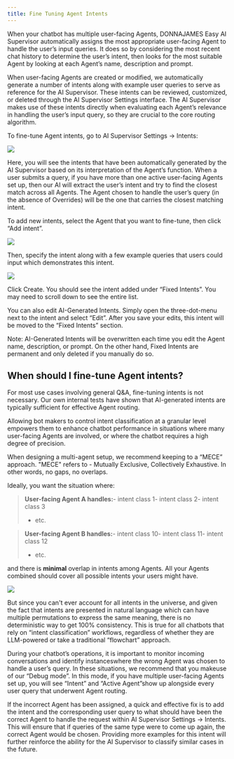 ```yaml
---
title: Fine Tuning Agent Intents
---
```


When your chatbot has multiple user-facing Agents, DONNAJAMES Easy AI Supervisor automatically assigns the most appropriate user-facing Agent to handle the user’s input queries. It does so by considering the most recent chat history to determine the user’s intent, then looks for the most suitable Agent by looking at each Agent’s name, description and prompt.

When user-facing Agents are created or modified, we automatically generate a number of intents along with example user queries to serve as reference for the AI Supervisor. These intents can be reviewed, customized, or deleted through the AI Supervisor Settings interface. The AI Supervisor makes use of these intents directly when evaluating each Agent’s relevance in handling the user’s input query, so they are crucial to the core routing algorithm.

To fine-tune Agent intents, go to AI Supervisor Settings -> Intents:

![](/Scherm­afbeelding2025-01-02om12.23.23.png)

Here, you will see the intents that have been automatically generated by the AI Supervisor based on
its interpretation of the Agent’s function. When a user submits a query, if you have more than one active user-facing Agents set up, then our AI will extract the user’s intent and try to find the closest match across all Agents. The Agent chosen to handle the user’s query (in the absence of Overrides) will be the one that carries the closest matching intent.

To add new intents, select the Agent that you want to fine-tune, then click “Add intent”.

![](/Scherm­afbeelding2025-01-02om12.24.08.png)

Then, specify the intent along with a few example queries that users could input which demonstrates this intent.

<Frame>
  <img src="/images/fine-tuning-agent-intents-3.png" />
</Frame>

Click Create. You should see the intent added under “Fixed Intents”. You may need to scroll down to see the entire list.

You can also edit AI-Generated Intents. Simply open the three-dot-menu next to the intent and select “Edit”. After you save your edits, this intent will be moved to the “Fixed Intents” section.

<Note>
  Note: AI-Generated Intents will be overwritten each time you edit the Agent name, description, or prompt.
  On the other hand, Fixed Intents are permanent and only deleted if you manually do so.
</Note>

## When should I fine-tune Agent intents?

For most use cases involving general Q\&A, fine-tuning intents is not necessary. Our own internal tests have shown that AI-generated intents are typically sufficient for effective Agent routing.

Allowing bot makers to control intent classification at a granular level empowers them to enhance chatbot performance in situations where many user-facing Agents are involved, or where the chatbot requires a high degree of precision.

When designing a multi-agent setup, we recommend keeping to a “MECE” approach.
"MECE" refers to - Mutually Exclusive, Collectively Exhaustive. In other words, no gaps, no overlaps.

Ideally, you want the situation where:

> **User-facing Agent A handles:**- intent class 1- intent class 2- intent class 3
>
> - etc.

> **User-facing Agent B handles:**- intent class 10- intent class 11- intent class 12
>
> - etc.

and there is **minimal** overlap in intents among Agents.
All your Agents combined should cover all possible intents your users might have.

![](/Scherm­afbeelding2025-01-02om12.27.08.png)

But since you can't ever account for all intents in the universe, and given the fact that intents are
presented in natural language which can have multiple permutations to express the same meaning,
there is no deterministic way to get 100% consistency. This is true for all chatbots
that rely on “intent classification” workflows, regardless of whether they are
LLM-powered or take a traditional “flowchart” approach.

During your chatbot’s operations, it is important to monitor incoming conversations and identify instanceswhere the wrong Agent was chosen to handle a user’s query. In these situations, we recommend that you makeuse of our “Debug mode”. In this mode, if you have multiple user-facing Agents set up, you will see “Intent” and “Active Agent”show up alongside every user query that underwent Agent routing.

If the incorrect Agent has been assigned, a quick and effective fix is to add the intent and the corresponding user query to what should have been the correct Agent to handle the request within AI Supervisor Settings -> Intents. This will ensure that if queries of the same type were to come up again, the correct Agent would be chosen. Providing more examples for this intent will further reinforce the ability for the AI Supervisor to classify similar cases in the future.
